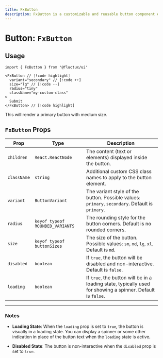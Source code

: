 ```yaml
---
title: FxButton
description: FxButton is a customizable and reusable button component designed for seamless integration, offering enhanced functionality and styling options.
---
```


# Button: `FxButton`

## Usage
```tsx
import { FxButton } from '@fluctux/ui' 
 
<FxButton // [!code highlight]
  variant="secondary" // [!code ++]
  size="lg" // [!code --]
  radius="tiny"
  className="my-custom-class"
>
  Submit
</FxButton> // [!code highlight]
```
This will render a primary button with medium size.

## `FxButton` Props

| Prop        | Type                                      | Description                                                                                                    |
|-------------|-------------------------------------------|----------------------------------------------------------------------------------------------------------------|
| `children`  | `React.ReactNode`                         | The content (text or elements) displayed inside the button.                                                    |
| `className` | `string`                                  | Additional custom CSS class names to apply to the button element.                                              |
| `variant`   | `ButtonVariant`                           | The variant style of the button. Possible values: `primary`, `secondary`. Default is `primary`.                |
| `radius`    | `keyof typeof ROUNDED_VARIANTS`           | The rounding style for the button corners. Default is no rounded corners.                                      |
| `size`      | `keyof typeof buttonSizes`                | The size of the button. Possible values: `sm`, `md`, `lg`, `xl`. Default is `md`.                              |
| `disabled`  | `boolean`                                 | If `true`, the button will be disabled and non-interactive. Default is `false`.                                |
| `loading`   | `boolean`                                 | If `true`, the button will be in a loading state, typically used for showing a spinner. Default is `false`.    |

---

### Notes

- **Loading State**: When the `loading` prop is set to `true`, the button is visually in a loading state. You can display a spinner or some other indication in place of the button text when the `loading` state is active.

- **Disabled State**: The button is non-interactive when the `disabled` prop is set to `true`.